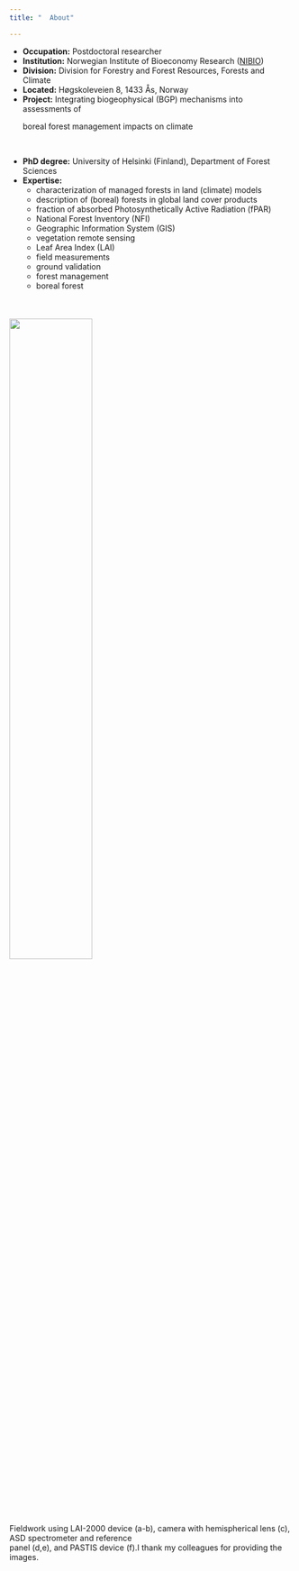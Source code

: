```yaml
---
title: "  About"

---
```


- __Occupation:__  Postdoctoral researcher
- __Institution:__ Norwegian Institute of Bioeconomy Research ([NIBIO](https://www.nibio.no/en/))
- __Division:__    Division for Forestry and Forest Resources, Forests and Climate
- __Located:__     Høgskoleveien 8, 1433 Ås, Norway 
- __Project:__     Integrating biogeophysical (BGP) mechanisms into assessments of <br/>
               <p> boreal forest management impacts on climate

<br>

- __PhD degree:__  University of Helsinki (Finland), Department of Forest Sciences
- __Expertise:__   
    - characterization of managed forests in land (climate) models
    - description of (boreal) forests in global land cover products
    - fraction of absorbed Photosynthetically Active Radiation (fPAR) 
    - National Forest Inventory (NFI) 
    - Geographic Information System (GIS)
    - vegetation remote sensing
    - Leaf Area Index (LAI) 
    - field measurements
    - ground validation
    - forest management 
    - boreal forest
    

<br>

<h6><img  src="Figs/img_collection.png" width="54%"/></h6>
Fieldwork using LAI-2000 device (a-b), camera with hemispherical lens (c), ASD spectrometer and reference <br/> panel (d,e), and PASTIS device (f).I thank my colleagues for providing the images.


<br/>
<br/>
